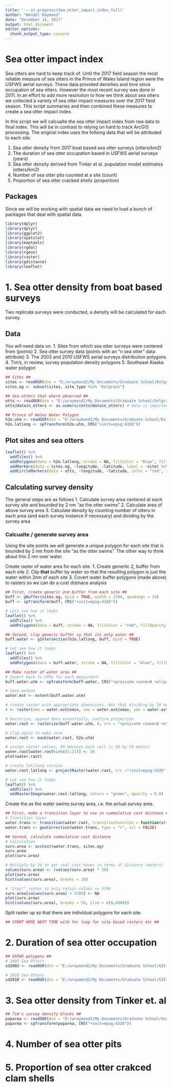 ```yaml
---
title: '---in_progress(Sea_otter_impact_index_full)'
author: "Wendel Raymond"
date: "December 14, 2017"
output: html_document
editor_options: 
  chunk_output_type: console
---
```


# Sea otter impact index
Sea otters are hard to keep track of. Until the 2017 field season the most reliable measure of sea otters in the Prince of Wales Island region were the USFWS aerial surveys. These data provided densities and time since occupation of sea otters. However the most recent survey was done in 2011. In an effort to add more resolution to how we think about sea otters we collected a variety of sea otter impact measures over the 2017 field season. This script summaries and then combined these measures to create a sea otter impact index. 

In this script we will calcualte the sea otter impact index from raw data to final index. This will be in contrast to relying on hard to track ArcGIS processing. The original index uses the folloing data that will be attributed to each site.

1. Sea otter density from 2017 boat based sea otter surveys (otters/km2)
2. The duration of sea otter occupation based in USFWS aerial surveys (years)
3. Sea otter density derived from Tinker et al. population model estimates (otters/km2)
4. Number of sea otter pits counted at a site (count)
5. Proportion of sea otter cracked shells (proportion)

## Packages
Since we will be working with spatial data we need to load a bunch of packages that deal with spatial data.
```r
library(dplyr)
library(dplyr)
library(ggplot2)
library(spatstat)
library(maptools)
library(rgdal)
library(rgeos)
library(raster)
library(gdistance)
library(leaflet)
```

# 1. Sea otter density from boat based surveys
Two replicate surveys were conducted, a density will be calculated for each survey.

## Data
You will need data on.
1. Sites from which sea otter surveys were centered from (points)
2. Sea otter survey data (points with an "n sea otter" data attribute)
3. The 2003 and 2010 USFWS aerial surveys distribution polygons
4. Tim's, in review, survey population density polygons 
5. Southeast Alaska water polygon
```r
## Sites ##
sites <- readOGR(dsn = "E:/wraymond2/My Documents/Graduate School/Eelgrass/Data/2017 Field Season/GIS", layer = "Otter_Survey_Sites_2017_All_UTM")
sites.eg <- subset(sites, site_type %in% "Eelgrass")

## Sea otters that where observed ##
otts <- readOGR(dsn = "E:/wraymond2/My Documents/Graduate School/Eelgrass/Data/2017 Field Season/GIS", layer = "Otter_Survey_All_17Oct17_UTM")
otts@data$n_otters <- as.numeric(otts@data$n_otters) # data is imported as a factor

## Prince of Wales Water Polygon
h2o.utm <- readOGR(dsn = "E:/wraymond2/My Documents/Graduate School/Eelgrass/Data/2017 Field Season/GIS", layer = "POW_water_UTM")
h2o.latlong <- spTransform(h2o.utm, CRS("+init=epsg:4326"))
```

## Plot sites and sea otters
```r
leaflet() %>% 
  addTiles() %>% 
  addPolygons(data = h2o.latlong, stroke = NA, fillColor = "blue", fillOpacity = 0.8, group = "POW") %>% 
  addMarkers(data = sites.eg, ~longitude, ~latitude, label = ~site) %>% 
  addCircleMarkers(data = otts, ~longitude, ~latitude, color = "red", stroke = FALSE, radius = 5, fillOpacity = ~(n_otters/max(n_otters)))

```

## Calculating survey density
The general steps are as follows
1. Calculate survey area centered at each survey site and bounded by 2 nm "as the otter swims"
2. Calculate area of above survey area
3. Calculate density by counting number of otters in each area (and each survey instance if necessary) and dividing by the survey area

### Calcualte / generate survey area
Using the site points we will generate a unique polygon for each site that is bounded by 2 nm from the site "as the otter swims". The other way to think about this 2 nm over water.

Create raster of water area for each site.
1. Create generitc 2, buffer from each site
2. Clip **that** buffer by water so that the resulting polygon is just the water within 2nm of each site
3. Covert water buffer polygons (made above) to rasters so we can do a cost distnace analysis
```r
## First, create generic 2nm buffer from each site ##
buff <- gBuffer(sites.eg, byid = TRUE, width = 3704, quadsegs = 10)
buff <- spTransform(buff, CRS("+init=epsg:4326"))

# Lets see how it looks
leaflet() %>% 
  addTiles() %>% 
  addPolygons(data = buff, stroke = NA, fillColor = "red", fillOpacity = 0.8, group = "POW")

## Second, clip generic buffer so that its only water ##
buff.water <- gIntersection(h2o.latlong, buff, byid = TRUE)

# Let see how it looks
leaflet() %>% 
  addTiles() %>% 
  addPolygons(data = buff.water, stroke = NA, fillColor = "blue", fillOpacity = 0.8, group = "POW")

## Make raster of water area ##
# Covert back to UTMs for each measurment
buff.water.utm <- spTransform(buff.water, CRS("+proj=utm +zone=8 +ellps=GRS80 +towgs84=0,0,0"))

# Save extent
water.ext <- extent(buff.water.utm)

# create raster with appropriate dimensions. Not that dividing by 50 means that each cell will be 50 by 50 meters
r <- raster(xmn = water.ext@xmin, xmx = water.ext@xmax, ymn = water.ext@ymin, ymx = water.ext@ymax, ncol = (water.ext@xmax - water.ext@xmin) / 50, nrow = (water.ext@ymax - water.ext@ymin) / 50, crs = "+proj=utm +zone=8 +ellps=GRS80 +towgs84=0,0,0")

# Rasterize, append data essentially, confirm projection
water.rast <- rasterize(buff.water.utm, r, crs = "+proj=utm +zone=8 +ellps=GRS80 +towgs84=0,0,0")

# Clip again to make sure
water.rast <- mask(water.rast, h2o.utm)

# assign raster values, 50 because each cell is 50 by 50 meters
water.rast[water.rast%in%c(1:21)] <- 50
plot(water.rast)

# create lat/long version
water.rast.latlong <- projectRaster(water.rast, crs ="+init=epsg:4326")

# Let see how it looks
leaflet() %>% 
  addTiles() %>% 
  addRasterImage(water.rast.latlong, colors = "green", opacity = 0.8)
```

Create the as the water swims survey area, i.e. the actual survey area.
```r
## First, make a transition layer to use in cummulative cost distance ##
# Transition layer
water.trans <- transition(water.rast, transitionFunction = function(x){50}, directions = 8)
water.trans <- geoCorrection(water.trans, type = "r", scl = FALSE)

## Second, calculate cummulative cost distance
# Calculation
surv.area <- accCost(water.trans, sites.eg)
surv.area
plot(surv.area)

# Multiply by 50 to get real cost haves in terms of distance (meters)
values(surv.area) <- (values(surv.area) * 50)
plot(surv.area)
hist(values(surv.area), breaks = 10)

# "Crop"" raster to only retain values <= 3700
surv.area[values(surv.area) > 3700] <- NA
plot(surv.area)
hist(values(surv.area), breaks = 50, xlim = c(0,4000))
```

Split raster up so that there are individual polygons for each site. 
```r
## START HERE NEXT TIME with for loop for site based rasters etc ##
```

# 2. Duration of sea otter occupation

```r
## USFWS polygons ##
# 2003 Sea Otters
sd2003 <- readOGR(dsn = "E:/wraymond2/My Documents/Graduate School/GIS General/Sea Otter Distribution Polygons/South SEAK Sea Otter Distribution Polygons", layer="Clipped sea otter dist_2003") 

# 2010 Sea Otters
sd2010 <- readOGR(dsn = "E:/wraymond2/My Documents/Graduate School/GIS General/Sea Otter Distribution Polygons/South SEAK Sea Otter Distribution Polygons", layer="Clipped sea otter dist_2010") 

```

# 3. Sea otter density from Tinker et. al
```r
## Tim's survey density blocks ##
poparea <- readOGR(dsn = "E:/wraymond2/My Documents/Graduate School/Sea Otter Harvest/GIS Files/Hab_All_1.27.2017", layer = "Hab_All_UTM")
poparea <- spTransform(poparea, CRS("+init=epsg:4326"))
```

# 4. Number of sea otter pits

# 5. Proportion of sea otter crakced clam shells